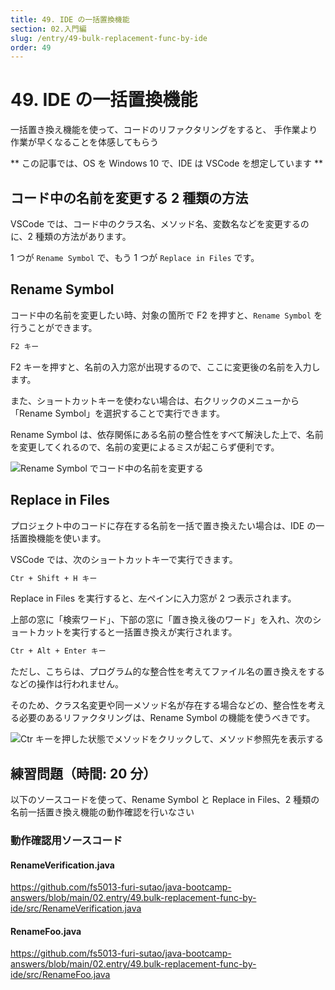 ```yaml
---
title: 49. IDE の一括置換機能
section: 02.入門編
slug: /entry/49-bulk-replacement-func-by-ide
order: 49
---
```


# 49. IDE の一括置換機能

<p className="goal">一括置き換え機能を使って、コードのリファクタリングをすると、
  手作業より作業が早くなることを体感してもらう</p>

** この記事では、OS を Windows 10 で、IDE は VSCode を想定しています **

## コード中の名前を変更する 2 種類の方法

VSCode では、コード中のクラス名、メソッド名、変数名などを変更するのに、2 種類の方法があります。

1 つが `Rename Symbol` で、もう 1 つが `Replace in Files` です。

## Rename Symbol

コード中の名前を変更したい時、対象の箇所で F2 を押すと、`Rename Symbol` を行うことができます。

```txt title=コード中の名前を変更するショートカットキー
F2 キー
```

F2 キーを押すと、名前の入力窓が出現するので、ここに変更後の名前を入力します。

また、ショートカットキーを使わない場合は、右クリックのメニューから「Rename Symbol」を選択することで実行できます。

Rename Symbol は、依存関係にある名前の整合性をすべて解決した上で、名前を変更してくれるので、名前の変更によるミスが起こらず便利です。

![Rename Symbol でコード中の名前を変更する](./images/rename_symbol_in_vscode.gif)

## Replace in Files

プロジェクト中のコードに存在する名前を一括で置き換えたい場合は、IDE の一括置換機能を使います。

VSCode では、次のショートカットキーで実行できます。

```txt title=コード中の名前を一括置き換えするショートカットキー
Ctr + Shift + H キー
```

Replace in Files を実行すると、左ペインに入力窓が 2 つ表示されます。

上部の窓に「検索ワード」、下部の窓に「置き換え後のワード」を入れ、次のショートカットを実行すると一括置き換えが実行されます。

```txt title=すべて一括置き換えを実行するショートカットキー（ReplaceAll）
Ctr + Alt + Enter キー
```

ただし、こちらは、プログラム的な整合性を考えてファイル名の置き換えをするなどの操作は行われません。

そのため、クラス名変更や同一メソッド名が存在する場合などの、整合性を考える必要のあるリファクタリングは、Rename Symbol の機能を使うべきです。

![Ctr キーを押した状態でメソッドをクリックして、メソッド参照先を表示する](./images/replace_in_files_in_vscode.gif)

## 練習問題（時間: 20 分）

以下のソースコードを使って、Rename Symbol と Replace in Files、2 種類の名前一括置き換え機能の動作確認を行いなさい

### 動作確認用ソースコード

#### RenameVerification.java

https://github.com/fs5013-furi-sutao/java-bootcamp-answers/blob/main/02.entry/49.bulk-replacement-func-by-ide/src/RenameVerification.java

#### RenameFoo.java

https://github.com/fs5013-furi-sutao/java-bootcamp-answers/blob/main/02.entry/49.bulk-replacement-func-by-ide/src/RenameFoo.java
